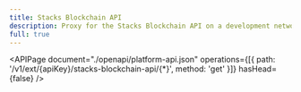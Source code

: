 ```yaml
---
title: Stacks Blockchain API
description: Proxy for the Stacks Blockchain API on a development network (devnet).
full: true
---
```


<APIPage
  document="./openapi/platform-api.json"
  operations={[{ path: '/v1/ext/{apiKey}/stacks-blockchain-api/{*}', method: 'get' }]}
  hasHead={false}
/>